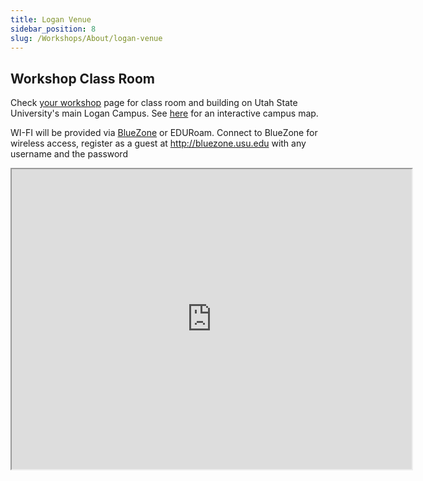```yaml
---
title: Logan Venue
sidebar_position: 8
slug: /Workshops/About/logan-venue
---
```


## Workshop Class Room


Check [your workshop](/Workshops/workshop-schedules/) page for class room and building on Utah State University's main Logan Campus. See [here](http://www.usu.edu/map/index.cfm?id=52) for an interactive campus map.

WI-FI will be provided via [BlueZone](https://bluezone.usu.edu/) or EDURoam. Connect to BlueZone for wireless access, register as a guest at http://bluezone.usu.edu with  any username and the password


<iframe src="https://www.google.com/maps/d/embed?mid=1DI5Z3CgQDY079B43QUD3GkfTdTA" width="640" height="480" style={{ width: '100%', maxWidth: 640, height: 480, border: 0 }} title="Logan Campus Map" />

## Field Trip

If your workshop includes a field trip, you will want waders and wading boots. Please ensure that your waders and boots have been properly disinfected, cleaned and dried. If you don't have your own waders let us know so we can bring some for you. We recommended that you bring:

- Chest waders and wading boots (thoroughly dried and disinfected w/ bleach or 409 solution)
- A dry change of clothes (just in case) never hurts 
- Thermal layers for inclement weather
- Outer shell rain jacket for potential rain/snow
- A hat
- Sunglasses (polarized help for seeing in the water)
- Sunscreen
- A water bottle
- A camera (optional)
- A notepad and pencil (optional)

Weather can change quickly in the mountains. Dress accordingly and be prepared for rain or light snow if we happen to be that unlucky.

## Driving to Logan & Parking

For driving instructions to campus, see [here (http://www.usu.edu/visit/directions/)](http://www.usu.edu/visit/directions/). If you are driving to Logan, you can park in the [Parking Terrace](http://parking.usu.edu/files/uploads/Visitor%20Parking.pdf) for 7.50 dollars per day (free if staying at University Inn).  If you prefer you can buy a visitors parking pass for 5 a day and they will assign you a parking lot to park in.  Parking passes can be bought after 7:30 am at the visitors information center, or at the Parking office (800 East and about 1250 North).

* [Graphic campus map](http://it.usu.edu/htm/services/campus-map)
* [Interactive campus map](http://www.usu.edu/map/)
* [Parking office](https://parking.usu.edu/htm/visitors)

## ![img](https://mail.google.com/mail/images/cleardot.gif)Air Travel

The nearest airport is Salt Lake International (SLC), about 90 minutes from the University.  To get to Logan, you can either rent a car or take an airport shuttle.  [Salt Lake Express](https://saltlakeexpress.com/) operates airport shuttles that travel to Logan, and can drop you off or pick you up on campus at the University Inn.  You can also rent a car at the Salt Lake International Airport.

## Local Lodging

There are several [lodging options in Logan](http://www.tripadvisor.com/SmartDeals-g57049-Logan_Utah-Hotel-Deals.html), including motels from low to mid price range (there are not any high end hotels in Logan).  For convenience to the course, we recommend the [University Inn](http://uicc.usu.edu/), as it is part of Utah State University’s campus and the workshop will take place in the same building. We have reserved a block of rooms for the workshop at the University Inn for a reduced rate. When you make your booking mention 'GCD Workshop' (Contact 800-231-5634).

Other options include home/cabin rentals on [VRBO](http://www.vrbo.com/vacation-rentals/usa/utah/logan?) and [Homeway](http://www.homeaway.com/vacation-rental/p340210vb#amenities).

## Coffee, Tea, Snacks

We are right next door to the [Quadside Cafe](http://www.usu.edu/dining/htm/the-quadside-cafe), which offers coffee from [Cafee Ibis](https://caffeibis.com/). Registered participants will be given a voucher to use at the Quadside Cafe on coffees, teas and snacks (lunch excluded). 

## Lunch

Participants will be responsible for their own lunches. We will provide box lunches if we are in the  field. There are a variety of options on campus including:

- [Quadside Cafe](http://www.usu.edu/dining/htm/the-quadside-cafe)
- [Artists Block Cafe and Bakery](/Help/Workshops/syllabus/goog_1365199944)
- [Cafe on the Quad](http://usu.edu/dining/htm/cafe-on-the-quad)
- [The Hub](http://usu.edu/dining/htm/the-hub)
- [The Junction](http://usu.edu/dining/htm/the-junction)




